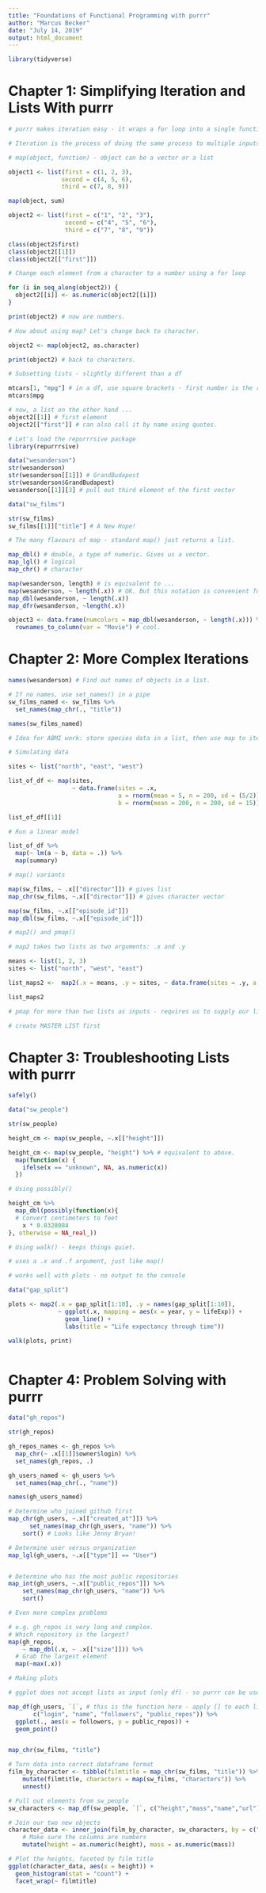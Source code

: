 ```yaml
---
title: "Foundations of Functional Programming with purrr"
author: "Marcus Becker"
date: "July 14, 2019"
output: html_document
---
```


```r

library(tidyverse)

```

# Chapter 1: Simplifying Iteration and Lists With purrr

```r

# purrr makes iteration easy - it wraps a for loop into a single function: map

# Iteration is the process of doing the same process to multiple inputs. 

# map(object, function) - object can be a vector or a list

object1 <- list(first = c(1, 2, 3),
               second = c(4, 5, 6),
               third = c(7, 8, 9))

map(object, sum)

object2 <- list(first = c("1", "2", "3"),
                second = c("4", "5", "6"),
                third = c("7", "8", "9"))

class(object2$first)
class(object2[[1]])
class(object2[["first"]]) 

# Change each element from a character to a number using a for loop

for (i in seq_along(object2)) {
  object2[[i]] <- as.numeric(object2[[i]])
}

print(object2) # now are numbers. 

# How about using map? Let's change back to character.

object2 <- map(object2, as.character)

print(object2) # back to characters. 

# Subsetting lists - slightly different than a df

mtcars[1, "mpg"] # in a df, use square brackets - first number is the row, second is the column. Or,
mtcars$mpg

# now, a list on the other hand ...
object2[[1]] # first element
object2[["first"]] # can also call it by name using quotes. 

# Let's load the repurrrsive package
library(repurrrsive)

data("wesanderson")
str(wesanderson)
str(wesanderson[[1]]) # GrandBudapest
str(wesanderson$GrandBudapest)
wesanderson[[1]][3] # pull out third element of the first vector

data("sw_films")

str(sw_films)
sw_films[[1]]["title"] # A New Hope!

# The many flavours of map - standard map() just returns a list.

map_dbl() # double, a type of numeric. Gives us a vector. 
map_lgl() # logical
map_chr() # character

map(wesanderson, length) # is equivalent to ...
map(wesanderson, ~ length(.x)) # OK. But this notation is convenient for ...
map_dbl(wesanderson, ~ length(.x))
map_dfr(wesanderson, ~length(.x))

object3 <- data.frame(numcolors = map_dbl(wesanderson, ~ length(.x))) %>%
  rownames_to_column(var = "Movie") # cool. 

```

# Chapter 2: More Complex Iterations

```r

names(wesanderson) # Find out names of objects in a list.

# If no names, use set_names() in a pipe
sw_films_named <- sw_films %>%
  set_names(map_chr(., "title"))

names(sw_films_named)

# Idea for ABMI work: store species data in a list, then use map to iteratively run models on those species. Cool. 

# Simulating data 

sites <- list("north", "east", "west")

list_of_df <- map(sites,
                  ~ data.frame(sites = .x,
                               a = rnorm(mean = 5, n = 200, sd = (5/2)),
                               b = rnorm(mean = 200, n = 200, sd = 15)))

list_of_df[[1]]

# Run a linear model

list_of_df %>%
  map(~ lm(a ~ b, data = .)) %>%
  map(summary)

# map() variants

map(sw_films, ~ .x[["director"]]) # gives list
map_chr(sw_films, ~.x[["director"]]) # gives character vector

map(sw_films, ~.x[["episode_id"]])
map_dbl(sw_films, ~.x[["episode_id"]])

# map2() and pmap()

# map2 takes two lists as two arguments: .x and .y

means <- list(1, 2, 3)
sites <- list("north", "west", "east")

list_maps2 <-  map2(.x = means, .y = sites, ~ data.frame(sites = .y, a = rnorm(mean = .x, n = 200, sd = (5/2))))

list_maps2

# pmap for more than two lists as inputs - requires us to supply our lists a little bit differently.

# create MASTER LIST first

```

# Chapter 3: Troubleshooting Lists with purrr

```r

safely()

data("sw_people")

str(sw_people)

height_cm <- map(sw_people, ~.x[["height"]])

height_cm <- map(sw_people, "height") %>% # equivalent to above.
  map(function(x) {
    ifelse(x == "unknown", NA, as.numeric(x))
  })

# Using possibly()

height_cm %>%  
  map_dbl(possibly(function(x){
  # Convert centimeters to feet
    x * 0.0328084
}, otherwise = NA_real_)) 

# Using walk() - keeps things quiet. 

# uses a .x and .f argument, just like map()

# works well with plots - no output to the console

data("gap_split")

plots <- map2(.x = gap_split[1:10], .y = names(gap_split[1:10]),
              ~ ggplot(.x, mapping = aes(x = year, y = lifeExp)) +
                geom_line() +
                labs(title = "Life expectancy through time"))

walk(plots, print)
  
```

# Chapter 4: Problem Solving with purrr

```r

data("gh_repos")

str(gh_repos)

gh_repos_names <- gh_repos %>%
  map_chr(~ .x[[1]]$owner$login) %>%
  set_names(gh_repos, .)

gh_users_named <- gh_users %>%
  set_names(map_chr(., "name"))

names(gh_users_named)

# Determine who joined github first
map_chr(gh_users, ~.x[["created_at"]]) %>%
      set_names(map_chr(gh_users, "name")) %>%
    sort() # Looks like Jenny Bryan!

# Determine user versus organization
map_lgl(gh_users, ~.x[["type"]] == "User")


# Determine who has the most public repositories
map_int(gh_users, ~.x[["public_repos"]]) %>%
    set_names(map_chr(gh_users, "name")) %>%
    sort()

# Even more complex problems

# e.g. gh_repos is very long and complex.
# Which repository is the largest?
map(gh_repos,
    ~ map_dbl(.x, ~ .x[["size"]])) %>%
  # Grab the largest element
  map(~max(.x))

# Making plots

# ggplot does not accept lists as input (only df) - so purrr can be used to go from list -> df using map_df

map_df(gh_users, `[`, # this is the function here - apply [] to each list with login, name, etc as the arguments passed to []
       c("login", "name", "followers", "public_repos")) %>%
  ggplot(., aes(x = followers, y = public_repos)) +
  geom_point()


map_chr(sw_films, "title")

# Turn data into correct dataframe format
film_by_character <- tibble(filmtitle = map_chr(sw_films, "title")) %>%
    mutate(filmtitle, characters = map(sw_films, "characters")) %>%
    unnest()

# Pull out elements from sw_people
sw_characters <- map_df(sw_people, `[`, c("height","mass","name","url"))

# Join our two new objects
character_data <- inner_join(film_by_character, sw_characters, by = c("characters" = "url")) %>%
    # Make sure the columns are numbers
    mutate(height = as.numeric(height), mass = as.numeric(mass))

# Plot the heights, faceted by film title
ggplot(character_data, aes(x = height)) +
  geom_histogram(stat = "count") +
  facet_wrap(~ filmtitle)


```














